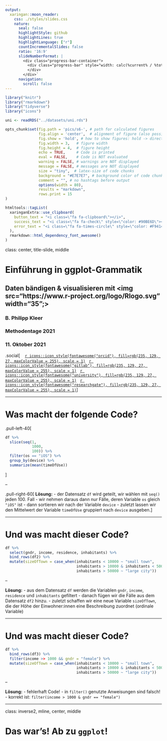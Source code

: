 ```yaml
---
output:
  xaringan::moon_reader:
    css: ./styles/slides.css  
    nature:
      seal: false
      highlightStyle: github
      highlightLines: true
      highlightLanguage: ["r"]
      countIncrementalSlides: false
      ratio: '16:9'
      slideNumberFormat: |
        <div class="progress-bar-container">
          <div class="progress-bar" style="width: calc(%current% / %total% * 100%);">
          </div>
        </div>`
      navigation:
        scroll: false
---
```


```r
library("knitr")
library("rmarkdown")
library("tidyverse")
library("icons")

uni <- readRDS("../datasets/uni.rds")

opts_chunk$set(fig.path = 'pics/s6-', # path for calculated figures
               fig.align = 'center',  # alignment of figure (also possible right, left, default)
               fig.show = 'hold', # how to show figures: hold -> direct at the end of code chunk; animate: all plots in an animation
               fig.width = 3,   # figure width
               fig.height = 4,  # figure height
               echo = TRUE,     # Code is printed
               eval = FALSE,    # Code is NOT evaluated
               warning = FALSE, # warnings are NOT displayed
               message = FALSE, # messages are NOT displayed
               size = "tiny",  # latex-size of code chunks
               background = "#E7E7E7", # background color of code chunks
               comment = "", # no hashtags before output
               options(width = 80),
               results = "markdown",
               rows.print = 15
)

htmltools::tagList(
  xaringanExtra::use_clipboard(
    button_text = "<i class=\"fa fa-clipboard\"></i>",
    success_text = "<i class=\"fa fa-check\" style=\"color: #90BE6D\"></i>",
    error_text = "<i class=\"fa fa-times-circle\" style=\"color: #F94144\"></i>"
  ),
  rmarkdown::html_dependency_font_awesome()
)
```

class: center, title-slide, middle

# Einführung in ggplot-Grammatik

## Daten bändigen & visualisieren mit <img src="https://www.r-project.org/logo/Rlogo.svg" width="35";>

### B. Philipp Kleer

### Methodentage 2021

### 11. Oktober 2021

.social[
   [`r icons::icon_style(fontawesome("orcid"), fill=rgb(235, 129, 27, maxColorValue = 255), scale = 1)`](https://orcid.org/0000-0003-1935-387X)   [`r icons::icon_style(fontawesome("gitlab"), fill=rgb(235, 129, 27, maxColorValue = 255), scale = 1)`](https://gitlab.ub.uni-giessen.de/bpkleer)   [`r icons::icon_style(fontawesome("university"), fill=rgb(235, 129, 27, maxColorValue = 255), scale = 1)`](https://www.uni-giessen.de/faculties/f03/departments/dps/staff/researchers/kleer?set_language=en)   [`r icons::icon_style(fontawesome("researchgate"), fill=rgb(235, 129, 27, maxColorValue = 255), scale = 1)`](https://www.researchgate.net/profile/Benedikt_Kleer)
]

---

# Was macht der folgende Code?

.pull-left-40[
``` r
df %>% 
  slice(seq(1, 
            1000, 
            100)) %>% 
  filter(os == "iOS") %>%
  group_by(device) %>% 
  summarize(mean(timeOfUse))
```
]

--

.pull-right-60[
**Lösung:**
- der Datensatz `df` wird geteilt, wir wählen mit `seq()` jeden 100. Fall
- wir nehmen daraus dann nur Fälle, deren Variable `os` gleich `"iOS"` ist
- dann sortieren wir nach der Variable `device` 
- zuletzt lassen wir den Mittelwert der Variable `timeOfUse` gruppiert nach `device` ausgeben.
]

---

# Und was macht dieser Code?

``` r
df %>% 
  select(gndr, income, residence, inhabitants) %>% 
  bind_rows(df2) %>% 
  mutate(sizeOfTown = case_when(inhabitants < 10000 ~ "small town",
                                inhabitants > 10000 & inhabitants < 50000 ~ "city",
                                inhabitants > 50000 ~ "large city"))
``` 

--

**Lösung:**
- aus dem Datensatz `df` werden die Variablen `gndr`, `income`, `residence` und `inhabitants` gefiltert
- danach fügen wir die Fälle aus dem Datensatz `df2` hinzu.
- zuletzt schaffen wir eine neue Variable `sizeOfTown`, die der Höhe der Einwohner:innen eine Beschreibung zuordnet (ordinale Variable)
 

---

# Und was macht dieser Code?

``` r
df %>% 
  bind_rows(df3) %>% 
  filter(income >> 1000 && gndr = "female") %>% 
  mutate(sizeOfTown = case_when(inhabitants < 10000 ~ "small town",
                                inhabitants > 10000 & inhabitants < 50000 ~ "city",
                                inhabitants > 50000 ~ "large city"))
``` 


--

**Lösung:**
- fehlerhaft Code!
- in `filter()` genutzte Anweisungen sind falsch!
- korrekt ist: `filter(income > 1000 & gndr == "female")`
 

---
class: inverse2, mline, center, middle

# Das war's! Ab zu `ggplot`!